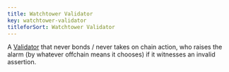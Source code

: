 ```yaml
---
title: Watchtower Validator
key: watchtower-validator
titleforSort: Watchtower Validator
---
```


A [Validator](/intro/glossary#validator) that never bonds / never takes on chain action, who raises the alarm (by whatever offchain means it chooses) if it witnesses an invalid assertion.
